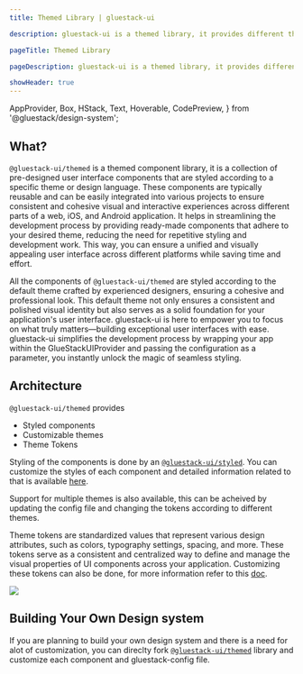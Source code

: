 ```yaml
---
title: Themed Library | gluestack-ui

description: gluestack-ui is a themed library, it provides different themes which can be used according to the user. In this guide we will learn how to create new themes and use them.

pageTitle: Themed Library

pageDescription: gluestack-ui is a themed library, it provides different themes which can be used according to the user. In this guide we will learn how to create new themes and use them.

showHeader: true
---
```



  AppProvider,
  Box,
  HStack,
  Text,
  Hoverable,
  CodePreview,
} from '@gluestack/design-system';

<Meta title="Core Concepts/Themed Library" />

## What?

`@gluestack-ui/themed` is a themed component library, it is a collection of pre-designed user interface components that are styled according to a specific theme or design language. These components are typically reusable and can be easily integrated into various projects to ensure consistent and cohesive visual and interactive experiences across different parts of a web, iOS, and Android application. It helps in streamlining the development process by providing ready-made components that adhere to your desired theme, reducing the need for repetitive styling and development work. This way, you can ensure a unified and visually appealing user interface across different platforms while saving time and effort.

All the components of `@gluestack-ui/themed` are styled according to the default theme crafted by experienced designers, ensuring a cohesive and professional look. This default theme not only ensures a consistent and polished visual identity but also serves as a solid foundation for your application's user interface. gluestack-ui is here to empower you to focus on what truly matters—building exceptional user interfaces with ease. gluestack-ui simplifies the development process by wrapping your app within the GlueStackUIProvider and passing the configuration as a parameter, you instantly unlock the magic of seamless styling.

## Architecture

`@gluestack-ui/themed` provides

- Styled components
- Customizable themes
- Theme Tokens

Styling of the components is done by an [`@gluestack-ui/styled`](https://style.gluestack.io/). You can customize the styles of each component and detailed information related to that is available [here]().

Support for multiple themes is also available, this can be acheived by updating the config file and changing the tokens according to different themes.

Theme tokens are standardized values that represent various design attributes, such as colors, typography settings, spacing, and more. These tokens serve as a consistent and centralized way to define and manage the visual properties of UI components across your application. Customizing these tokens can also be done, for more information refer to this [doc](https://ui.gluestack.io/docs/configuration/theme-tokens).

<img src="/images/architecture.png" />

## Building Your Own Design system

If you are planning to build your own design system and there is a need for alot of customization, you can direclty fork [`@gluestack-ui/themed`](https://github.com/gluestack/gluestack-ui-themed) library and customize each component and gluestack-config file.

